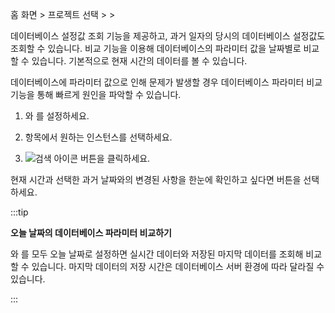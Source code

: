 홈 화면 &gt; 프로젝트 선택 &gt; <Cmdname sid="side_analysis" className="uitext" /> &gt; <Cmdname sid="side_dbParameter" className="uitext" />

데이터베이스 설정값 조회 기능을 제공하고, 과거 일자의 당시의 데이터베이스 설정값도 조회할 수 있습니다. 비교 기능을 이용해 데이터베이스의 파라미터 값을 날짜별로 비교할 수 있습니다. 기본적으로 현재 시간의 데이터를 볼 수 있습니다. 

데이터베이스에 파라미터 값으로 인해 문제가 발생할 경우 데이터베이스 파라미터 비교 기능을 통해 빠르게 원인을 파악할 수 있습니다.

<ProdImg img='db-databaseparameter.png' desc='데이터베이스 파라미터'/>

1. <Cmdname sid="reference_date" className="uitext" />와 <Cmdname sid="comparison_date" className="uitext" />를 설정하세요.

1. <Cmdname sid="instance" className="uitext" /> 항목에서 원하는 인스턴스를 선택하세요. 

1. ![검색 아이콘](/img/ico-btn-search.png) 버튼을 클릭하세요. 

현재 시간과 선택한 과거 날짜와의 변경된 사항을 한눈에 확인하고 싶다면 <Cmdname sid="view_changes" className="uitext" /> 버튼을 선택하세요.

<ProdImg img='db-databaseparameter-changed.png' desc='데이터베이스 파라미터'/>

<Xclude product="redis,mongodb,oracle-pro,oracle-v2">

:::tip

**오늘 날짜의 데이터베이스 파라미터 비교하기**

<Xclude product="cubrid"><ProdImg img="db-databaseparameter-compare-today.png" desc="데이터베이스 파라미터" /></Xclude>

<Cmdname sid="reference_date" className="uitext" />와 <Cmdname sid="comparison_date" className="uitext" />를 모두 오늘 날짜로 설정하면 실시간 데이터와 저장된 마지막 데이터를 조회해 비교할 수 있습니다. 마지막 데이터의 저장 시간은 데이터베이스 서버 환경에 따라 달라질 수 있습니다.

:::

</Xclude>